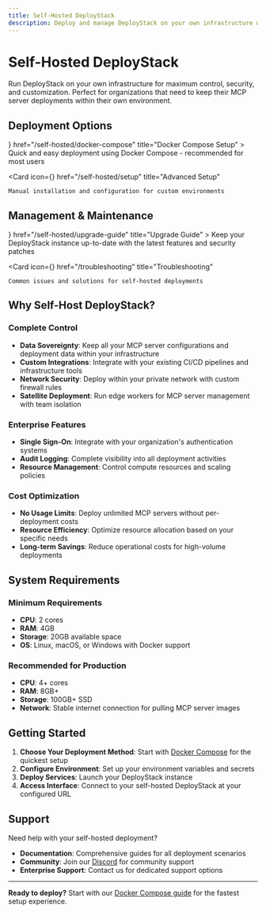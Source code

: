 ```yaml
---
title: Self-Hosted DeployStack
description: Deploy and manage DeployStack on your own infrastructure with complete control and customization.
---
```



# Self-Hosted DeployStack

Run DeployStack on your own infrastructure for maximum control, security, and customization. Perfect for organizations that need to keep their MCP server deployments within their own environment.

## Deployment Options

<Cards>
  <Card 
    icon={<Server />} 
    href="/self-hosted/docker-compose" 
    title="Docker Compose Setup"
  >
    Quick and easy deployment using Docker Compose - recommended for most users
  </Card>
  
  <Card 
    icon={<Settings />} 
    href="/self-hosted/setup" 
    title="Advanced Setup"
  >
    Manual installation and configuration for custom environments
  </Card>
</Cards>

## Management & Maintenance

<Cards>
  <Card 
    icon={<ArrowUp />} 
    href="/self-hosted/upgrade-guide" 
    title="Upgrade Guide"
  >
    Keep your DeployStack instance up-to-date with the latest features and security patches
  </Card>
  
  <Card 
    icon={<Wrench />} 
    href="/troubleshooting" 
    title="Troubleshooting"
  >
    Common issues and solutions for self-hosted deployments
  </Card>
</Cards>

## Why Self-Host DeployStack?

### Complete Control
- **Data Sovereignty**: Keep all your MCP server configurations and deployment data within your infrastructure
- **Custom Integrations**: Integrate with your existing CI/CD pipelines and infrastructure tools
- **Network Security**: Deploy within your private network with custom firewall rules
- **Satellite Deployment**: Run edge workers for MCP server management with team isolation

### Enterprise Features
- **Single Sign-On**: Integrate with your organization's authentication systems
- **Audit Logging**: Complete visibility into all deployment activities
- **Resource Management**: Control compute resources and scaling policies

### Cost Optimization
- **No Usage Limits**: Deploy unlimited MCP servers without per-deployment costs
- **Resource Efficiency**: Optimize resource allocation based on your specific needs
- **Long-term Savings**: Reduce operational costs for high-volume deployments

## System Requirements

### Minimum Requirements
- **CPU**: 2 cores
- **RAM**: 4GB
- **Storage**: 20GB available space
- **OS**: Linux, macOS, or Windows with Docker support

### Recommended for Production
- **CPU**: 4+ cores
- **RAM**: 8GB+
- **Storage**: 100GB+ SSD
- **Network**: Stable internet connection for pulling MCP server images

## Getting Started

1. **Choose Your Deployment Method**: Start with [Docker Compose](/self-hosted/docker-compose) for the quickest setup
2. **Configure Environment**: Set up your environment variables and secrets
3. **Deploy Services**: Launch your DeployStack instance
4. **Access Interface**: Connect to your self-hosted DeployStack at your configured URL

## Support

Need help with your self-hosted deployment?

- **Documentation**: Comprehensive guides for all deployment scenarios
- **Community**: Join our [Discord](https://discord.gg/UjFWwByB) for community support
- **Enterprise Support**: Contact us for dedicated support options

---

**Ready to deploy?** Start with our [Docker Compose guide](/self-hosted/docker-compose) for the fastest setup experience.

